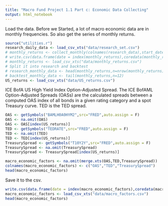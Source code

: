 ---
title: "Macro Fund Project 1.1 Part c: Economic Data Collecting"
output: html_notebook
---

Load the data.
Before we Started, a lot of macro economic data are in monthly frequencies. So also get the series of monthly returns. 
```{r}
source("utilities.r")
research_daily_data <- load_csv_xts("data/research_set.csv")
# monthly_returns <- collect_monthly(colnames(research_data),start_date = "2010-04-22")
# write.csv(data.frame(date = index(monthly_returns),coredata(monthly_returns)),"data/monthly_returns.csv")
# monthly_returns <- load_csv_xts("data/monthly_returns.csv")
# Split it into research and backtest
# research_monthly_data <- head(monthly_returns,n=nrow(monthly_returns)-12)
# backtest_monthly_data <- tail(monthly_returns,n=12)
US_returns <- load_csv_xts("data/US_returns.csv")
```


ICE BofA US High Yield Index Option-Adjusted Spread.
The ICE BofAML Option-Adjusted Spreads (OASs) are the calculated spreads between a computed OAS index of all bonds in a given rating category and a spot Treasury curve. 
TED is the TED spread.

```{r}
OAS <- getSymbols("BAMLH0A0HYM2",src="FRED",auto.assign = F)
OAS <- na.omit(OAS)
OAS <- OAS[index(US_returns)]
TED <- getSymbols("TEDRATE",src="FRED",auto.assign = F)
TED <- na.omit(TED)
TED <- TED[index(US_returns)]
TreasurySpread <- getSymbols("T10Y2Y",src="FRED",auto.assign = F)
TreasurySpread <- na.omit(TreasurySpread)
TreasurySpread <- TreasurySpread[index(US_returns)]
```

```{r}
macro_economic_factors <- na.omit(merge.xts(OAS,TED,TreasurySpread))
colnames(macro_economic_factors) <- c("OAS","TED","TreasurySpread")
head(macro_economic_factors)
```

Save it to the csv.

```{r}
write.csv(data.frame(date = index(macro_economic_factors),coredata(macro_economic_factors)),"data/macro_factors.csv")
macro_economic_factors <- load_csv_xts("data/macro_factors.csv")
head(macro_economic_factors)
```







